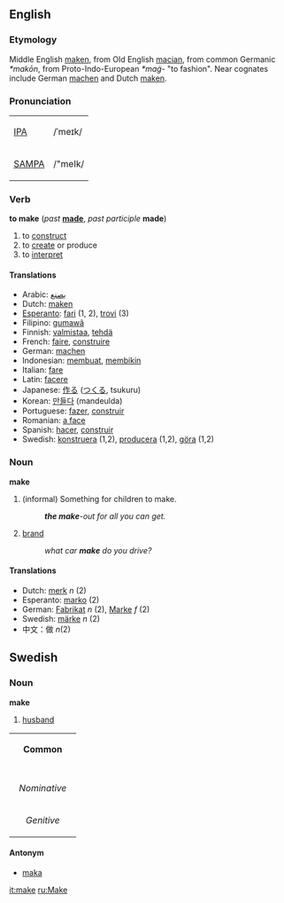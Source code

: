 ==English==
===Etymology===
Middle English [[maken]], from Old English [[macian]], from common Germanic ''*makōn'', from Proto-Indo-European ''*maǵ-'' "to fashion".  Near cognates include German [[machen]] and Dutch [[maken]].

=== Pronunciation ===
{| border=1 cellpadding=5
| [[w:IPA|IPA]] || /ˈmeɪk/
|-
| [[w:SAMPA|SAMPA]] || /"meIk/
|}

=== Verb ===
'''to make''' (''past'' '''[[made]]''', ''past participle'' '''made''')

# to [[construct]]
# to [[create]] or produce
# to [[interpret]]

==== Translations ====
*Arabic: [[يصنع]]
*Dutch: [[maken]]
*[[Esperanto]]: [[fari]] (1, 2), [[trovi]] (3)
*Filipino: [[gumawâ]]
*Finnish: [[valmistaa]], [[tehdä]]
*French: [[faire]], [[construire]]
*German: [[machen]]
*Indonesian: [[buat|membuat]], [[bikin|membikin]]
*Italian: [[fare]]
*Latin: [[facere]]
*Japanese: [[作る]] ([[つくる]], tsukuru)
*Korean: [[만들다]] (mandeulda)
*Portuguese: [[fazer]], [[construir]]
*Romanian: [[a face]]
*Spanish: [[hacer]], [[construir]]
*Swedish: [[konstruera]] (1,2), [[producera]] (1,2), [[göra]] (1,2)

===Noun===
'''make'''
#(informal) Something for children to make.
#:'''''the make'''-out for all you can get.''
#[[brand]]
#:''what car '''make''' do you drive?''

==== Translations ====
*Dutch: [[merk]] ''n'' (2)
*Esperanto: [[marko]] (2)
*German: [[Fabrikat]] ''n'' (2), [[Marke]] ''f'' (2)
*Swedish: [[märke]] ''n'' (2)
*中文：做 ''n''(2)

==Swedish==
===Noun===
'''make'''

#[[husband]]

{| border=1 cellspacing=0
| bgcolor="#FFFFF0" colspan=5 align=center | '''Common'''
|-
|- bgcolor="#FFFFF0" align=center
! rowspan=2 | 
| colspan=2 width=105| Singular 
| colspan=2 | Plural
|- bgcolor="#FFFFF0" align=center
| width=105 | ''Indefinite'' 
| width=105 | ''Definite'' 
| width=105 |  ''Indefinite'' 
|  width=105 | ''Definite''
|- align=center
| width=105 bgcolor="#FFFFF0" | ''Nominative'' 
| [[make]]
| [[maken]]
| [[makar]]
| [[makarna]]
|- align=center
| width=105 bgcolor="#FFFFF0" | ''Genitive'' 
| [[makes]]
| [[makens]]
| [[makars]]
| [[makarnas]]
|}

====Antonym====
*[[maka]]

[[it:make]]
[[ru:Make]]